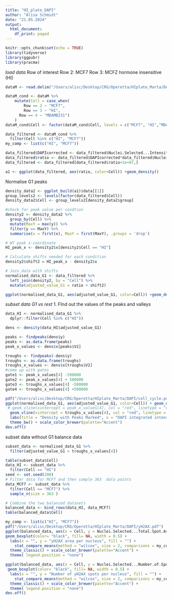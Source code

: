 ```yaml
---
title: "HI_plate_DAPI"
author: "Alisa Schmidt"
date: "21.05.2024"
output:
  html_document:
    df_print: paged
---
```


```r
knitr::opts_chunk$set(echo = TRUE)
library(tidyverse)
library(ggpubr)
library(pracma)
```

*load data*
Row of interest
Row 2: MCF7
Row 3: MCFZ hormone insensitive (HI)
```r
dataM <- read.delim("/Users/alisc/Desktop/CRG/Operetta/HIplate_Marta/DAPI/Objects_Population - Nuclei Selected 5.txt", skip = 9)

dataM_cond <- dataM %>%
    mutate(Cell = case_when(
        Row == 2 ~ "MCF7",
        Row == 3 ~ "HI",
      Row == 4 ~ "MDAMB231")
    )
dataM_cond$Cell <- factor(dataM_cond$Cell, levels = c("MCF7", "HI","MDAMB231"))
```

```r
data_filtered <- dataM_cond %>%
  filter(Cell %in% c("HI", "MCF7"))
my_comp <- list(c("HI", "MCF7"))

data_filtered$DAPIcorrected <- data_filtered$Nuclei.Selected...Intensity.Nucleus.DAPI.Mean - data_filtered$Nuclei.Selected...Intensity.Ring.Region.DAPI.Mean
data_filtered$ratio <- data_filtered$DAPIcorrected*data_filtered$Nuclei.Selected...Nucleus.Area..µm..
data_filtered <- data_filtered[data_filtered$ratio<1e+07,]

a1 <- ggplot(data_filtered, aes(ratio, color=Cell)) +geom_density()

```

Normalise G1 peaks
```r
density_data2 <- ggplot_build(a1)$data[[1]]
group_levels2 <- levels(factor(data_filtered$Cell))
density_data2$Cell <- group_levels2[density_data2$group]

#check for peak value per condtion
density2 <- density_data2 %>%
  group_by(Cell) %>%
  mutate(MaxY = max(y)) %>% 
  filter(y == MaxY) %>% 
  summarise(x = first(x), MaxY = first(MaxY), .groups = 'drop')

# WT peak x-coordinate
HI_peak_x <- density2$x[density2$Cell == "HI"]

# Calculate shifts needed for each condition
density2$shift2 = HI_peak_x - density2$x

# Join data with shifts
normalised_data_G1 <- data_filtered %>%
  left_join(density2, by = "Cell") %>%
  mutate(adjusted_value_G1 = ratio + shift2) 
```

```r
ggplot(normalised_data_G1, aes(adjusted_value_G1, color=Cell)) +geom_density() 
```
*subset data G1 vs rest*
1. FInd out the values of the peaks and valleys
```r
data_HI <- normalised_data_G1 %>%
  dplyr::filter(Cell %in% c("HI"))

dens <- density(data_HI$adjusted_value_G1)

peaks <- findpeaks(dens$y)
peaks <- as.data.frame(peaks)
peak_x_values <- dens$x[peaks$V2]

troughs <- findpeaks(-dens$y)
troughs <- as.data.frame(troughs)
troughs_x_values <- dens$x[troughs$V2]
#come up with gates
gate1 <- peak_x_values[4] -500000
gate2 <- peak_x_values[4] + 500000
gate3 <- troughs_x_values[4] -500000
gate4 <- troughs_x_values[4] +500000

pdf("/Users/alisc/Desktop/CRG/Operetta/HIplate_Marta/DAPI/cell_cycle.pdf")
ggplot(normalised_data_G1, aes(adjusted_value_G1, color=Cell)) + geom_density() +  # Density curve
 # geom_vline(xintercept = peak_x_values[4], col = "red", linetype = "dashed") +
  geom_vline(xintercept = troughs_x_values[4], col = "red", linetype = "dashed") + 
  labs(title = "Density with Peaks Marked", x = "DAPI integrated intensity", y = "") +
  theme_bw() + scale_color_brewer(palette="Accent")
dev.off()

```
subset data without G1
balance data
```r
subset_data <- normalised_data_G1 %>%
  filter(adjusted_value_G1 > troughs_x_values[4])

table(subset_data$Cell)
data_HI <- subset_data %>%
  filter(Cell == "HI")
seed <- set.seed(200)
# Filter data for MCF7 and then sample 363  data points
data_MCF7 <- subset_data %>%
  filter(Cell == "MCF7") %>%
  sample_n(size = 363 )

# Combine the two balanced datasets
balanced_data <- bind_rows(data_HI, data_MCF7)
table(balanced_data$Cell)
```

```r
my_comp <- list(c("HI", "MCF7"))
pdf("/Users/alisc/Desktop/CRG/Operetta/HIplate_Marta/DAPI/yH2AX.pdf")
ggplot(balanced_data, aes(x = Cell, y = Nuclei.Selected...Total.Spot.Area, color = Cell)) + geom_jitter(alpha=0.4,  width = 0.2) +
geom_boxplot(color= "black", fill= NA, width = 0.5) +
  labs(x = "", y = "yH2AX area per nucleus", fill = "") +
    stat_compare_means(method = "wilcox", size = 2, comparisons = my_comp, tip.length = 0, braket.size = 0.01) +
  theme_classic() + scale_color_brewer(palette="Accent") +
  theme( legend.position = "none")

ggplot(balanced_data, aes(x = Cell, y = Nuclei.Selected...Number.of.Spots, color = Cell)) + geom_jitter(alpha=0.4,  width = 0.2) +
 geom_boxplot(color= "black", fill= NA, width = 0.5) +
  labs(x = "", y = "Number of yH2AX spots per nucleus", fill = "") +
    stat_compare_means(method = "wilcox", size = 2, comparisons = my_comp, tip.length = 0, braket.size = 0.01) +
  theme_classic() + scale_color_brewer(palette="Accent") +
  theme( legend.position = "none")
dev.off()
```